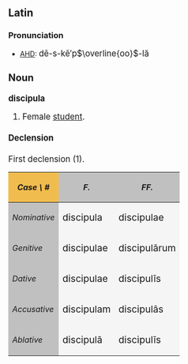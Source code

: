 ==Latin==
===Pronunciation===
*[[AHD]]: <big> d&#275;-s-k&#275;&prime;p<math>\overline{oo}</math>-l&#259; </math>

===Noun===
'''discipula'''
# Female [[student]].

====Declension====
First declension (1).
{| cellpadding="5" border="1"
!style="background:#F1BC4E;"| ''Case \ #''
!style="background:#C0C0C0;"| ''F.''
!style="background:#C0C0C0;"| ''FF.''
|-
!style="background:#C0C0C0;"| ''Nominative''
|style="background:#F5F5F5;"| <big> discipula
|style="background:#F5F5F5;"| <big> discipulae
|-
!style="background:#C0C0C0;"| ''Genitive''
|style="background:#F5F5F5;"| <big> discipulae
|style="background:#F5F5F5;"| <big> discipul&#257;rum
|-
!style="background:#C0C0C0;"| ''Dative''
|style="background:#F5F5F5;"| <big> discipulae
|style="background:#F5F5F5;"| <big> discipul&#299;s
|-
!style="background:#C0C0C0;"| ''Accusative''
|style="background:#F5F5F5;"| <big> discipulam
|style="background:#F5F5F5;"| <big> discipul&#257;s
|-
!style="background:#C0C0C0;"| ''Ablative''
|style="background:#F5F5F5;"| <big> discipul&#257;
|style="background:#F5F5F5;"| <big> discipul&#299;s
|}
